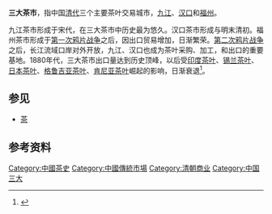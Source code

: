 '''三大茶市'''，指中国[[清代|清代]]三个主要茶叶交易城市，[[九江|九江]]、[[汉口|汉口]]和[[福州|福州]]。

九江茶市形成于宋代，在三大茶市中历史最为悠久。汉口茶市形成与明末清初。福州茶市形成于[[第一次鸦片战争|第一次鸦片战争]]之后，因出口贸易增加，日渐繁荣。[[第二次鸦片战争|第二次鸦片战争]]之后，长江流域口岸对外开放，九江、汉口也成为茶叶采购、加工，和出口的重要基地。1880年代，三大茶市出口量达到历史顶峰，以后受[[印度茶叶|印度茶叶]]、[[锡兰茶叶|锡兰茶叶]]、[[日本茶叶|日本茶叶]]、[[格鲁吉亚茶叶|格鲁吉亚茶叶]]、[[肯尼亚茶叶|肯尼亚茶叶]]崛起的影响，日渐衰退<ref>{{Cite web |url=http://mswh.fzu.edu.cn/minsh/yjfx/ShowArticle.asp?ArticleID=63 |title=姜修宪：制度变迁与中国近代茶叶对外贸易 |accessdate=2009-03-05 |archive-date=2012-12-03 |archive-url=https://archive.is/20121203045519/http://mswh.fzu.edu.cn/minsh/yjfx/ShowArticle.asp?ArticleID=63 |dead-url=no }}</ref>。

== 参见 ==
* [[茶|茶]]

== 参考资料 ==
<div class="references-small">
<references />
</div>

{{China-hist-stub}}

[[Category:中國茶史|Category:中國茶史]]
[[Category:中國傳統市場|Category:中國傳統市場]]
[[Category:清朝商业|Category:清朝商业]]
[[Category:中国三大|Category:中国三大]]